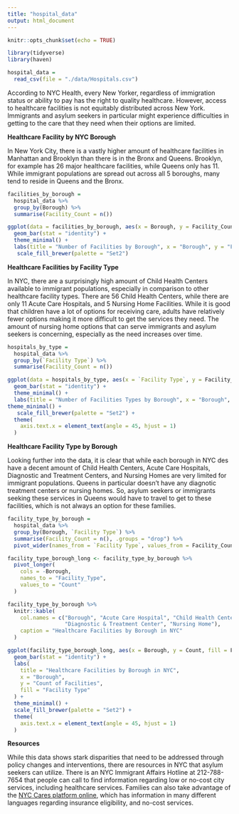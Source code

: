 ```yaml
---
title: "hospital_data"
output: html_document
---
```



```r
knitr::opts_chunk$set(echo = TRUE)

library(tidyverse)
library(haven)

hospital_data =
  read_csv(file = "./data/Hospitals.csv")
```

According to NYC Health, every New Yorker, regardless of immigration status or ability to pay has the right to quality healthcare. However, access to healthcare facilities is not equitably distributed across New York. Immigrants and asylum seekers in particular might experience difficulties in getting to the care that they need when their options are limited. 

**Healthcare Facility by NYC Borough**

In New York City, there is a vastly higher amount of healthcare facilities in Manhattan and Brooklyn than there is in the Bronx and Queens. Brooklyn, for example has 26 major healthcare facilities, while Queens only has 11. While immigrant populations are spread out across all 5 boroughs, many tend to reside in Queens and the Bronx. 

```r
facilities_by_borough = 
  hospital_data %>%
  group_by(Borough) %>%
  summarise(Facility_Count = n())
```

```r
ggplot(data = facilities_by_borough, aes(x = Borough, y = Facility_Count, fill = Borough)) +
  geom_bar(stat = "identity") +
  theme_minimal() +
  labs(title = "Number of Facilities by Borough", x = "Borough", y = "Facility Count") +
   scale_fill_brewer(palette = "Set2") 
```

**Healthcare Facilities by Facility Type**

In NYC, there are a surprisingly high amount of Child Health Centers available to immigrant populations, especially in comparison to other healthcare facility types. There are 56 Child Health Centers, while there are only 11 Acute Care Hospitals, and 5 Nursing Home Facilities. While it is good that children have a lot of options for receiving care, adults have relatively fewer options making it more difficult to get the services they need. The amount of nursing home options that can serve immigrants and asylum seekers is concerning, especially as the need increases over time. 

```r
hospitals_by_type = 
  hospital_data %>% 
  group_by(`Facility Type`) %>% 
  summarise(Facility_Count = n())
```


```r
ggplot(data = hospitals_by_type, aes(x = `Facility Type`, y = Facility_Count, fill = `Facility Type`)) +
  geom_bar(stat = "identity") +
  theme_minimal() +
  labs(title = "Number of Facilities Types by Borough", x = "Borough", y = "Facility Count") +
theme_minimal() +
   scale_fill_brewer(palette = "Set2") +
  theme(
    axis.text.x = element_text(angle = 45, hjust = 1)
  )
```

**Healthcare Facility Type by Borough**

Looking further into the data, it is clear that while each borough in NYC des have a decent amount of Child Health Centers, Acute Care Hospitals, Diagnostic and Treatment Centers, and Nursing Homes are very limited for immigrant populations. Queens in particular doesn't have any diagnotic treatment centers or nursing homes. So, asylum seekers or immigrants seeking these services in Queens would have to travel to get to these facilities, which is not always an option for these families. 

```r
facility_type_by_borough =
  hospital_data %>%
  group_by(Borough, `Facility Type`) %>%
  summarise(Facility_Count = n(), .groups = "drop") %>%
  pivot_wider(names_from = `Facility Type`, values_from = Facility_Count, values_fill = 0)

facility_type_borough_long <- facility_type_by_borough %>%
  pivot_longer(
    cols = -Borough,          
    names_to = "Facility_Type", 
    values_to = "Count"         
  )

facility_type_by_borough %>%
  knitr::kable(
    col.names = c("Borough", "Acute Care Hospital", "Child Health Center",
                  "Diagnostic & Treatment Center", "Nursing Home"),
    caption = "Healthcare Facilities by Borough in NYC"
  ) 
```

```r
ggplot(facility_type_borough_long, aes(x = Borough, y = Count, fill = Facility_Type)) +
  geom_bar(stat = "identity") +
  labs(
    title = "Healthcare Facilities by Borough in NYC",
    x = "Borough",
    y = "Count of Facilities",
    fill = "Facility Type"
  ) +
  theme_minimal() +
  scale_fill_brewer(palette = "Set2") +
  theme(
    axis.text.x = element_text(angle = 45, hjust = 1)
  )
```


**Resources**

While this data shows stark disparities that need to be addressed through policy changes and interventions, there are resources in NYC that asylum seekers can utilize. There is an NYC Immigrant Affairs Hotline at 212-788-7654 that people can call to find information regarding low or no-cost city services, including healthcare services. Families can also take advantage of the [NYC Cares platform online](https://www.nyc.gov/site/doh/health/health-topics/immigrant-health.page#:~:text=Every%20New%20Yorker%2C%20regardless%20of,at%20any%20hospital%20in%20NYC), which has information in many different languages regarding insurance eligibility, and no-cost services.

